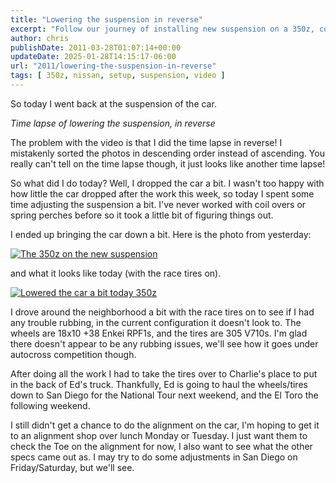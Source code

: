 ---
title: "Lowering the suspension in reverse"
excerpt: "Follow our journey of installing new suspension on a 350z, complete with issues, triumphs and insightful photos. Future alignment plans revealed!"
author: chris
publishDate: 2011-03-28T01:07:14+00:00
updateDate: 2025-01-28T14:15:17-06:00
url: "2011/lowering-the-suspension-in-reverse"
tags: [ 350z, nissan, setup, suspension, video ]
---

So today I went back at the suspension of the car.

<YouTubeEmbed videoId="l5VsNjtZXKE" title="Time lapse of lowering the suspension, in reverse" publishDate="2011-03-28T01:07:14+00:00" description="Time lapse of lowering the suspension, in reverse" />

*Time lapse of lowering the suspension, in reverse*

The problem with the video is that I did the time lapse in reverse! I mistakenly sorted the photos in descending order instead of ascending. You really can't tell on the time lapse though, it just looks like another time lapse!

So what did I do today? Well, I dropped the car a bit. I wasn't too happy with how little the car dropped after the work this week, so today I spent some time adjusting the suspension a bit. I've never worked with coil overs or spring perches before so it took a little bit of figuring things out.

I ended up bringing the car down a bit. Here is the photo from yesterday:

[![The 350z on the new suspension](https://static.flickr.com/5052/5562928957_b408b15521.jpg)](https://www.flickr.com/photos/17726343@N00/5562928957/)

and what it looks like today (with the race tires on).

[![Lowered the car a bit today 350z](https://static.flickr.com/5023/5566339570_1e92ff79ed.jpg)](https://www.flickr.com/photos/17726343@N00/5566339570/)

I drove around the neighborhood a bit with the race tires on to see if I had any trouble rubbing, in the current configuration it doesn't look to. The wheels are 18x10 +38 Enkei RPF1s, and the tires are 305 V710s. I'm glad there doesn't appear to be any rubbing issues, we'll see how it goes under autocross competition though.

After doing all the work I had to take the tires over to Charlie's place to put in the back of Ed's truck. Thankfully, Ed is going to haul the wheels/tires down to San Diego for the National Tour next weekend, and the El Toro the following weekend.

I still didn't get a chance to do the alignment on the car, I'm hoping to get it to an alignment shop over lunch Monday or Tuesday. I just want them to check the Toe on the alignment for now, I also want to see what the other specs came out as. I may try to do some adjustments in San Diego on Friday/Saturday, but we'll see.

